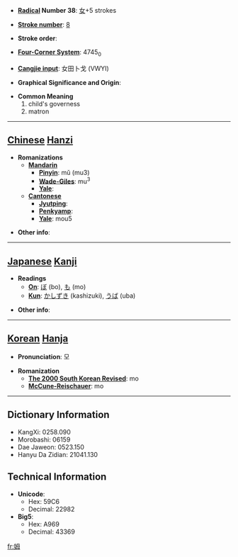 * '''[[Wiktionary:Chinese radical index| Radical]] Number 38''': [[Wiktionary:Chinese radical index 女|女]]+5 strokes

* '''[[Wiktionary:Chinese total strokes index|Stroke number]]''': [[Wiktionary:Chinese total strokes index 8|8]]

* '''Stroke order''': 

* '''[[Wiktionary:Chinese four corner index|Four-Corner System]]''': 4745<sub>0</sub>

* '''[[Wiktionary:Chinese Cangjie index|Cangjie input]]''': 女田卜戈 (VWYI)

* '''Graphical Significance and Origin''': 

* '''Common Meaning'''
*#child's governess
*# matron


----

== [[Chinese]] [[Hanzi]] ==

* '''Romanizations'''
** '''[[Mandarin]]'''
*** '''[[Pinyin]]''': mǔ (mu3)
*** '''[[Wade-Giles]]''': mu<sup>3</sup>
*** '''[[Yale]]''': 
** '''[[Cantonese]]'''
*** '''[[Jyutping]]''':
*** '''[[Penkyamp]]''': 
*** '''[[Yale]]''': mou5

* '''Other info''': 

----

== [[Japanese]] [[Kanji]] ==

* '''Readings'''
** '''[[On]]''': [[ぼ]] (bo), [[も]] (mo)
** '''[[Kun]]''': [[かしずき]] (kashizuki), [[うば]] (uba)

* '''Other info''':  

----

== [[Korean]] [[Hanja]] ==

* '''Pronunciation''': 모

* '''Romanization'''
** '''[[The 2000 South Korean Revised Romanization|The 2000 South Korean Revised]]''': mo
** '''[[McCune-Reischauer]]''': mo

----

== Dictionary Information ==

* KangXi: 0258.090
* Morobashi: 06159
* Dae Jaweon: 0523.150
* Hanyu Da Zidian: 21041.130

== Technical Information ==

* '''Unicode''':
** Hex: 59C6
** Decimal: 22982
* '''Big5''':
** Hex: A969
** Decimal: 43369

[[fr:姆]]